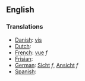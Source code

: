 ==English==

===Translations===

*[[Danish]]: [[vis]]
*[[Dutch]]: [[]]
*[[French]]: [[vue]] ''f''
*[[Frisian]]: [[]]
*[[German]]: [[Sicht]] ''f'', [[Ansicht]] ''f''
*[[Spanish]]: [[]]